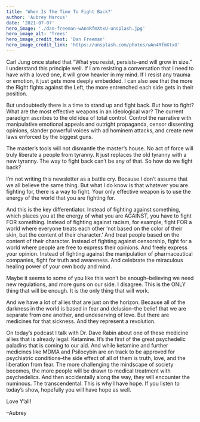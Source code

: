 ```yaml
---
title: 'When Is The Time To Fight Back?'
author: 'Aubrey Marcus'
date: '2021-07-07'
hero_image: './dan-freeman-wAn4RfmXtxU-unsplash.jpg'
hero_image_alt: 'Trees'
hero_image_credit_text: 'Dan Freeman'
hero_image_credit_link: 'https://unsplash.com/photos/wAn4RfmXtxU'
---
```


Carl Jung once stated that “What you resist, persists–and will grow in size.” I understand this principle well. If I am resisting a conversation that I need to have with a loved one, it will grow heavier in my mind. If I resist any trauma or emotion, it just gets more deeply embedded. I can also see that the more the Right fights against the Left, the more entrenched each side gets in their position.

But undoubtedly there is a time to stand up and fight back. But how to fight? What are the most effective weapons in an ideological war? The current paradigm ascribes to the old idea of total control. Control the narrative with manipulative emotional appeals and outright propaganda, censor dissenting opinions, slander powerful voices with ad hominem attacks, and create new laws enforced by the biggest guns.

The master’s tools will not dismantle the master’s house. No act of force will truly liberate a people from tyranny. It just replaces the old tyranny with a new tyranny. The way to fight back can’t be any of that. So how do we fight back?

I’m not writing this newsletter as a battle cry. Because I don’t assume that we all believe the same thing. But what I do know is that whatever you are fighting for, there is a way to fight. Your only effective weapon is to use the energy of the world that you are fighting for.

And this is the key differentiator. Instead of fighting against something, which places you at the energy of what you are AGAINST, you have to fight FOR something. Instead of fighting against racism, for example, fight FOR a world where everyone treats each other ‘not based on the color of their skin, but the content of their character.’ And treat people based on the content of their character. Instead of fighting against censorship, fight for a world where people are free to express their opinions. And freely express your opinion. Instead of fighting against the manipulation of pharmaceutical companies, fight for truth and awareness. And celebrate the miraculous healing power of your own body and mind.

Maybe it seems to some of you like this won’t be enough–believing we need new regulations, and more guns on our side. I disagree. This is the ONLY thing that will be enough. It is the only thing that will work.

And we have a lot of allies that are just on the horizon. Because all of the darkness in the world is based in fear and delusion–the belief that we are separate from one another, and undeserving of love. But there are medicines for that sickness. And they represent a revolution.

On today’s podcast I talk with Dr. Dave Rabin about one of these medicine allies that is already legal: Ketamine. It’s the first of the great psychedelic paladins that is coming to our aid. And while ketamine and further medicines like MDMA and Psilocybin are on track to be approved for psychiatric conditions–the side effect of all of them is truth, love, and the liberation from fear. The more challenging the mindscape of society becomes, the more people will be drawn to medical treatment with psychedelics. And then accidentally along the way, they will encounter the numinous. The transcendental. This is why I have hope. If you listen to today’s show, hopefully you will have hope as well.

Love Y’all!

–Aubrey
